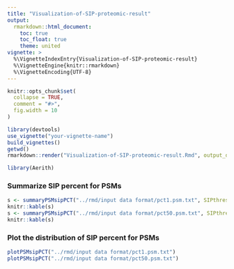 ```yaml
---
title: "Visualization-of-SIP-proteomic-result"
output:
  rmarkdown::html_document:
    toc: true
    toc_float: true
    theme: united
vignette: >
  %\VignetteIndexEntry{Visualization-of-SIP-proteomic-result}
  %\VignetteEngine{knitr::rmarkdown}
  %\VignetteEncoding{UTF-8}
---
```


```r
knitr::opts_chunk$set(
  collapse = TRUE,
  comment = "#>",
  fig.width = 10
)
```

```r
library(devtools)
use_vignette("your-vignette-name")
build_vignettes()
getwd()
rmarkdown::render("Visualization-of-SIP-proteomic-result.Rmd", output_dir = "../doc/")
```

```r
library(Aerith)
```

### Summarize SIP percent for PSMs

```r
s <- summaryPSMsipPCT("../rmd/input data format/pct1.psm.txt", SIPthreshold = 0.5, chargeThreshold = 3)
knitr::kable(s)
s <- summaryPSMsipPCT("../rmd/input data format/pct50.psm.txt", SIPthreshold = 10, chargeThreshold = 3)
knitr::kable(s)
```

### Plot the distribution of SIP percent for PSMs

```r
plotPSMsipPCT("../rmd/input data format/pct1.psm.txt")
plotPSMsipPCT("../rmd/input data format/pct50.psm.txt")
```
